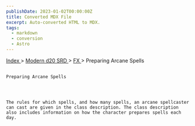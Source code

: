 ```yaml
---
publishDate: 2023-01-02T00:00:00Z
title: Converted MDX File
excerpt: Auto-converted HTML to MDX.
tags:
  - markdown
  - conversion
  - Astro
---
```







[
      Index
     ](-index)
     >
     [
      Modern d20 SRD
     ](modern-d20-srd-index)
     >
     [
      FX
     ](modern-d20-srd-fx-index)
     > Preparing Arcane Spells
    




## 
    Preparing Arcane Spells
   



    The rules for which spells, and how many spells, an arcane spellcaster can cast are given in the class description. The class description also includes information on how the character prepares spells each day.
   





